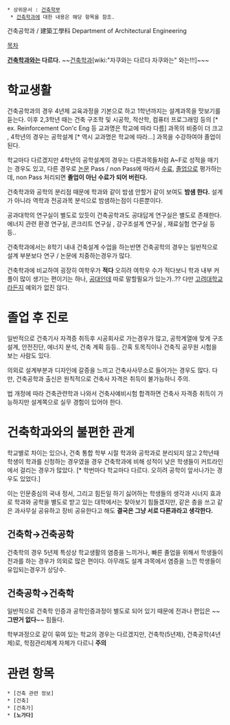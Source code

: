  * 상위문서 : [[건축학부]]
  * [[건축학과]]에 대한 내용은 해당 항목을 참조.

건축공학과 / 建築工學科
Department of Architectural Engineering


[[목차]]

'''[[건축학과]]와는 다르다.''' ~~[[건축학과]][wiki:"자쿠와는 다르다 자쿠와는" 와는!!!]~~~

= 학교생활 =
건축공학과의 경우 4년제 교육과정을 기본으로 하고 1학년까지는 설계과목을 맛보기를 듣는다. 이후 2,3학년 때는 건축 구조학 및 시공학, 적산학, 컴퓨터 프로그래밍 등의 [* ex. Reinforcement Con'c Eng 등 교과명은 학교에 따라 다름] 과목의 비중이 더 크고 , 4학년의 경우는 공학설계 [* 역시 교과명은 학교에 따라...] 과목을 수강하여야 졸업이 된다.

학교마다 다르겠지만 4학년의 공학설계의 경우는 다른과목들처럼 A~F로 성적을 매기는 경우도 있고, 다른 경우로 [[논문]] Pass / non Pass에 따라서 [[수료]], [[졸업]]으로 평가하는데, non Pass 처리되면 '''졸업이 아닌 수료가 되어 버린다.'''

건축학과와 공학의 분리점 때문에 학과와 같이 밤샘 안할거 같이 보여도 '''밤샘 한다.''' 설계가 아니라 역학과 전공과목 분석으로 밤샘하는점이 다른뿐이다.

공과대학의 연구실이 별도로 있듯이 건축공학과도 공대답게 연구실은 별도로 존재한다. 에너지 관련 환경 연구실, 콘크리트 연구실 , 강구조설계 연구실 , 재료실험 연구실 등등..

건축학과에서는 8학기 내내 건축설계 수업을 하는반면 건축공학의 경우는 일반적으로 설계 부분보다 연구 / 논문에 치중하는경우가 많다.

건축학과에 비교하여 굉장히 여학우가 '''적다''' 오히려 여학우 수가 적다보니 학과 내부 커플이 많이 생기는 편이기는 하나, [[공대]]인데 따로 말할필요가 있는가..?? 다만 [[고려대학교]]라든지 예외가 없진 않다. 

= 졸업 후 진로 =
일반적으로 건축기사 자격증 취득후 시공회사로 가는경우가 많고, 공학계열에 맞게 구조설계, 안전진단, 에너지 분석, 건축 계획 등등.. 간혹 토목직이나 건축직 공무원 시험을 보는 사람도 있다.

의외로 설계부분과 디자인에 갈증을 느끼고 건축사사무소로 들어가는 경우도 많다. 다만, 건축공학과 출신은 원칙적으로 건축사 자격은 취득이 불가능하니 주의.

법 개정에 따라 건축관련학과 나와서 건축사예비시험 합격하면 건축사 자격증 취득이 가능하지만 설계쪽으로 실무 경험이 있어야 한다.

= 건축학과와의 불편한 관계 =
학교별로 차이는 있으나, 건축 통합 학부 시절 학과와 공학과로 분리되지 않고 2학년때 학생이 학과를 신청하는 경우였을 경우 건축학과에 비해 성적이 낮은 학생들이 커트라인에서 걸리는 경우가 많았다. [* 학번마다 학교마다 다르다. 오히려 공학이 앞서나가는 경우도 있었다.]

이는 인문중심의 국내 정서, 그리고 힘든일 하기 싫어하는 학생들의 생각과 시너지 효과로 학과와 공학을 별도로 받고 있는 대학에서는 찾아보기 힘들겠지만, 같은 층을 쓰고 같은 과사무실 공유하고 장비 공유한다고 해도 '''결국은 그냥 서로 다른과라고 생각한다.'''

== 건축학→건축공학 ==
건축학의 경우 5년제 특성상 학교생활의 염증을 느끼거나, 빠른 졸업을 위해서 학생들이 전과를 하는 경우가 의외로 많은 편이다. 아무래도 설계 과목에서 염증을 느낀 학생들이 유입되는경우가 상당수.

== 건축공학→건축학 ==
일반적으로 건축학 인증과 공학인증과정이 별도로 되어 있기 때문에 전과나 편입은 ~~'''그딴거 없다'''~~ 힘들다.

학부과정으로 같이 묶여 있는 학교의 경우는 다르겠지만, 건축학(5년제), 건축공학(4년제)로, 학점관리체계 자체가 다르니 '''주의'''

= 관련 항목 =
 * [건축 관련 정보]
 * [건축]
 * [건축가]
 * '''[노가다]'''
